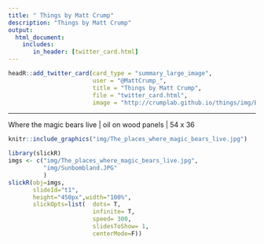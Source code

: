 ```yaml
---
title: " Things by Matt Crump"
description: "Things by Matt Crump"
output: 
  html_document:
    includes:
       in_header: [twitter_card.html]
---
```


```r
headR::add_twitter_card(card_type = "summary_large_image",
                        user = "@MattCrump_",
                        title = "Things by Matt Crump", 
                        file = "twitter_card.html", 
                        image = "http://crumplab.github.io/things/img/Bears2.jpg")
```

---

Where the magic bears live | oil on wood panels | 54 x 36

```r
knitr::include_graphics("img/The_places_where_magic_bears_live.jpg")
```

```r
library(slickR)
imgs <- c("img/The_places_where_magic_bears_live.jpg",
          "img/Sunbombland.JPG"
          )
slickR(obj=imgs, 
       slideId="t1",
       height="450px",width="100%",
       slickOpts=list(  dots= T,
                        infinite= T,
                        speed= 300,
                        slidesToShow= 1,
                        centerMode=F))
```


